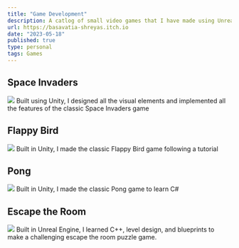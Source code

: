 ```yaml
---
title: "Game Development"
description: A catlog of small video games that I have made using Unreal Engine (C++) and Unity (C#)
url: https://basavatia-shreyas.itch.io
date: "2023-05-18"
published: true
type: personal
tags: Games
---
```

## Space Invaders
![](https://res.cloudinary.com/dmpauhme6/image/upload/v1698352896/bf3zwfq07fzjkkibo3tv.png)
Built using Unity, I designed all the visual elements and implemented all the features of the classic Space Invaders game

## Flappy Bird
![](https://img.itch.zone/aW1nLzExNzkyNzI2LnBuZw==/347x500/eb4DkH.png)
Built in Unity, I made the classic Flappy Bird game following a tutorial

## Pong
![](https://img.itch.zone/aW1nLzEyMjI2Mzc2LnBuZw==/347x500/Zi2WcE.png)
Built in Unity, I made the classic Pong game to learn C#

## Escape the Room
![](https://img.itch.zone/aW1nLzQ3ODY1NTcucG5n/347x500/FfYL3v.png)
Built in Unreal Engine, I learned C++, level design, and blueprints to make a challenging escape the room puzzle game.


